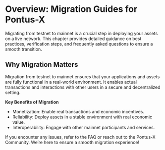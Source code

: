 # Overview: Migration Guides for Pontus-X

Migrating from testnet to mainnet is a crucial step in deploying your assets on a live network. This chapter provides detailed guidance on best practices, verification steps, and frequently asked questions to ensure a smooth transition.

## Why Migration Matters

Migration from testnet to mainnet ensures that your applications and assets are fully functional in a real-world environment. It enables actual transactions and interactions with other users in a secure and decentralized setting.

**Key Benefits of Migration**
- Monetization: Enable real transactions and economic incentives.
- Reliability: Deploy assets in a stable environment with real economic value.
- Interoperability: Engage with other mainnet participants and services.

If you encounter any issues, refer to the FAQ or reach out to the Pontus-X Community. We’re here to ensure a smooth migration experience!

